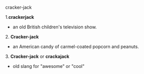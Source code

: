 cracker-jack

1.'''crackerjack''' 
*an old British children's television show.

2. '''Cracker-jack'''
*an American candy of carmel-coated popcorn and peanuts.

3. '''Cracker-jack''' or '''crackajack'''
*old slang for "awesome" or "cool"
